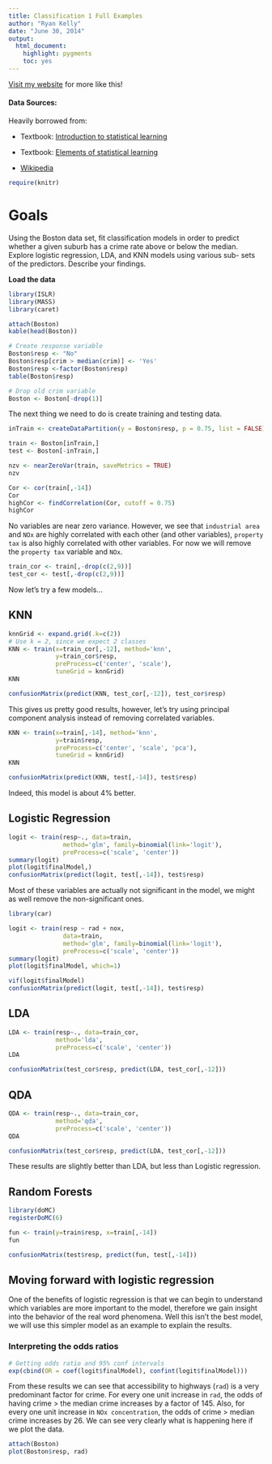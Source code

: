 ```yaml
---
title: Classification 1 Full Examples
author: "Ryan Kelly"
date: "June 30, 2014"
output:
  html_document:
    highlight: pygments
    toc: yes
---
```

[Visit my website](http://rmdk.ca/) for more like this!

#### Data Sources:

Heavily borrowed from:

* Textbook: [Introduction to statistical learning](http://www-bcf.usc.edu/~gareth/ISL/)

* Textbook: [Elements of statistical learning](https://statistics.stanford.edu/~tibs/ElemStatLearn/)

* [Wikipedia](http://en.wikipedia.org/)

```r
require(knitr)
```

# Goals

Using the Boston data set, fit classification models in order to predict whether a given suburb has a crime rate above or below the median. Explore logistic regression, LDA, and KNN models using various sub- sets of the predictors. Describe your findings.

__Load the data__

```r
library(ISLR)
library(MASS)
library(caret)

attach(Boston)
kable(head(Boston))
```

```r
# Create response variable
Boston$resp <- "No"
Boston$resp[crim > median(crim)] <- 'Yes'
Boston$resp <-factor(Boston$resp)
table(Boston$resp)

# Drop old crim variable
Boston <- Boston[-drop(1)]
```

The next thing we need to do is create training and testing data.

```r
inTrain <- createDataPartition(y = Boston$resp, p = 0.75, list = FALSE)

train <- Boston[inTrain,]
test <- Boston[-inTrain,]
```


```r
nzv <- nearZeroVar(train, saveMetrics = TRUE)
nzv

Cor <- cor(train[,-14])
Cor
highCor <- findCorrelation(Cor, cutoff = 0.75)
highCor
```

No variables are near zero variance. However, we see that `industrial area` and `NOx` are highly correlated with each other (and other variables), `property tax` is also highly correlated with other variables. For now we will remove the `property tax` variable and `NOx`.

```r
train_cor <- train[,-drop(c(2,9))]
test_cor <- test[,-drop(c(2,9))]
```

Now let's try a few models...

## KNN

```r
knnGrid <- expand.grid(.k=c(2))
# Use k = 2, since we expect 2 classes
KNN <- train(x=train_cor[,-12], method='knn',
             y=train_cor$resp, 
             preProcess=c('center', 'scale'), 
             tuneGrid = knnGrid)
KNN

confusionMatrix(predict(KNN, test_cor[,-12]), test_cor$resp)
```

This gives us pretty good results, however, let's try using principal component analysis instead of removing correlated variables.

```r
KNN <- train(x=train[,-14], method='knn',
             y=train$resp, 
             preProcess=c('center', 'scale', 'pca'), 
             tuneGrid = knnGrid)
KNN

confusionMatrix(predict(KNN, test[,-14]), test$resp)
```

Indeed, this model is about 4% better.

## Logistic Regression

```r
logit <- train(resp~., data=train, 
               method='glm', family=binomial(link='logit'),
               preProcess=c('scale', 'center'))
summary(logit)
plot(logit$finalModel,)
confusionMatrix(predict(logit, test[,-14]), test$resp)
```

Most of these variables are actually not significant in the model, we might as well remove the non-significant ones.

```r
library(car)

logit <- train(resp ~ rad + nox,
               data=train, 
               method='glm', family=binomial(link='logit'),
               preProcess=c('scale', 'center'))
summary(logit)
plot(logit$finalModel, which=1)

vif(logit$finalModel)
confusionMatrix(predict(logit, test[,-14]), test$resp)
```

## LDA

```r
LDA <- train(resp~., data=train_cor,
             method='lda', 
             preProcess=c('scale', 'center'))
LDA

confusionMatrix(test_cor$resp, predict(LDA, test_cor[,-12]))
```

## QDA

```r
QDA <- train(resp~., data=train_cor,
             method='qda', 
             preProcess=c('scale', 'center'))
QDA

confusionMatrix(test_cor$resp, predict(LDA, test_cor[,-12]))
```

These results are slightly better than LDA, but less than Logistic regression.

## Random Forests

```r
library(doMC)
registerDoMC(6)

fun <- train(y=train$resp, x=train[,-14])
fun

confusionMatrix(test$resp, predict(fun, test[,-14]))
```


## Moving forward with logistic regression

One of the benefits of logistic regression is that we can begin to understand which variables are more important to the model, therefore we gain insight into the behavior of the real word phenomena. Well this isn't the best model, we will use this simpler model as an example to explain the results.

### Interpreting the odds ratios
 
```r
# Getting odds ratio and 95% conf intervals
exp(cbind(OR = coef(logit$finalModel), confint(logit$finalModel)))
```

From these results we can see that accessibility to highways (`rad`) is a very predominant factor for crime. For every one unit increase in `rad`, the odds of having crime > the median crime increases by a factor of 145. Also, for every one unit increase in `NOx concentration`, the odds of crime > median crime increases by 26. We can see very clearly what is happening here if we plot the data.

```r
attach(Boston)
plot(Boston$resp, rad)
```
